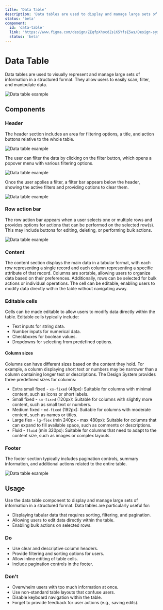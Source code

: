 ```yaml
---
title: 'Data Table'
description: 'Data tables are used to display and manage large sets of information in a structured format. They allow users to easily scan, filter, and manipulate data.'
status: 'beta'
component:
  id: 'data-table'
  link: 'https://www.figma.com/design/ZEqfpXhocdZs1K5YfsE5ws/Design-system?node-id=7649-344'
  status: 'beta'
---
```


# Data Table

Data tables are used to visually represent and manage large sets of information in a structured format. They allow users to easily scan, filter, and manipulate data.

<Section current="design">

<Image
  src="/components/table/data-table.png"
  alt="Data table example"
  width={1200}
  height={400}
/>

<FigmaPreviewButton href="https://www.figma.com/design/ZEqfpXhocdZs1K5YfsE5ws/Design-system?node-id=7649-344" />

## Components

### Header

The header section includes an area for filtering options, a title, and action buttons relative to the whole table. 

<Image
  src="/components/table/data-table-header.png"
  alt="Data table example"
  width={1200}
  height={400}
/>

The user can filter the data by clicking on the filter button, which opens a popover menu with various filtering options.

<Image
  src="/components/table/data-table-filtering.png"
  alt="Data table example"
  width={1200}
  height={400}
/>

Once the user applies a filter, a filter bar appears below the header, showing the active filters and providing options to clear them.

<Image
  src="/components/table/data-table-filtered.png"
  alt="Data table example"
  width={1200}
  height={400}
/>

### Row action bar

The row action bar appears when a user selects one or multiple rows and provides options for actions that can be performed on the selected row(s). This may include buttons for editing, deleting, or performing bulk actions.

<Image
  src="/components/table/data-table-row-actions.png"
  alt="Data table example"
  width={1200}
  height={400}
/>

### Content

The content section displays the main data in a tabular format, with each row representing a single record and each column representing a specific attribute of that record.
Columns are sortable, allowing users to organize data based on their preferences. Additionally, rows can be selected for bulk actions or individual operations.
The cell can be editable, enabling users to modify data directly within the table without navigating away.

### Editable cells

Cells can be made editable to allow users to modify data directly within the table. Editable cells typically include:
- Text inputs for string data.
- Number inputs for numerical data.
- Checkboxes for boolean values.
- Dropdowns for selecting from predefined options.

#### Column sizes

Columns can have different sizes based on the content they hold. For example, a column displaying short text or numbers may be narrower than a column containing longer text or descriptions.
The Design System provides three predefined sizes for columns:
- Extra small fixed - `xs-fixed` (48px): Suitable for columns with minimal content, such as icons or short labels.
- Small fixed - `sm-fixed` (120px): Suitable for columns with slightly more content, such as small text or numbers.
- Medium fixed - `md-fixed` (192px): Suitable for columns with moderate content, such as names or titles.
- Large flex - `lg-flex` (min 240px - max 480px): Suitable for columns that can expand to fill available space, such as comments or descriptions.
- Fluid - `fluid` (min 320px): Suitable for columns that need to adapt to the content size, such as images or complex layouts.

### Footer

The footer section typically includes pagination controls, summary information, and additional actions related to the entire table.

<Image
  src="/components/table/data-table-footer.png"
  alt="Data table example"
  width={800}
  height={400}
/>

## Usage

Use the data table component to display and manage large sets of information in a structured format. Data tables are particularly useful for:
- Displaying tabular data that requires sorting, filtering, and pagination.
- Allowing users to edit data directly within the table.
- Enabling bulk actions on selected rows.

### Do

- Use clear and descriptive column headers.
- Provide filtering and sorting options for users.
- Allow inline editing of table cells.
- Include pagination controls in the footer.

### Don't

- Overwhelm users with too much information at once.
- Use non-standard table layouts that confuse users.
- Disable keyboard navigation within the table.
- Forget to provide feedback for user actions (e.g., saving edits).

</Section>
